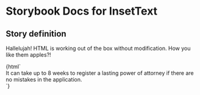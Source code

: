 

# Storybook Docs for InsetText

<Meta title="govtnz-import/InsetText" />

## Story definition

Hallelujah! HTML is working out of the box without modification.
How you like them apples?!

<Preview>
  <Story name="InsetText" height="100px">
    {html`
      <div class="g-inset-text">
        It can take up to 8 weeks to register a lasting power of attorney if
        there are no mistakes in the application.
      </div>
    `}
  </Story>
</Preview>

